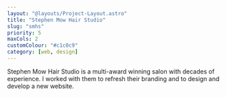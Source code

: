 ---
layout: "@layouts/Project-Layout.astro"
title: "Stephen Mow Hair Studio"
slug: "smhs"
priority: 5
maxCols: 2
customColour: "#c1c0c9"
category: [web, design]
---

Stephen Mow Hair Studio is a multi-award winning salon with decades of experience. I worked with them to refresh their branding and to design and develop a new website.
